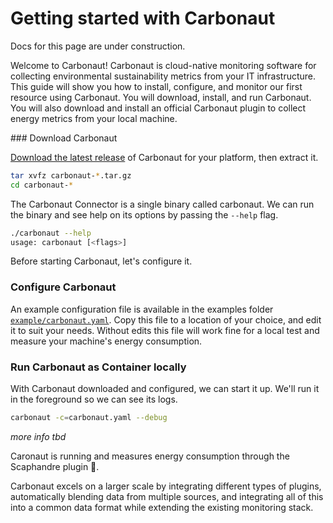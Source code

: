 
# Getting started with Carbonaut

<Callout type="warning">
  Docs for this page are under construction.
</Callout>

Welcome to Carbonaut! Carbonaut is cloud-native monitoring software for collecting environmental sustainability metrics from your IT infrastructure. This guide will show you how to install, configure, and monitor our first resource using Carbonaut. You will download, install, and run Carbonaut. You will also download and install an official Carbonaut plugin to collect energy metrics from your local machine.

<Steps>
### Download Carbonaut

[Download the latest release](https://github.com/leonardpahlke/carbonaut/releases) of Carbonaut for your platform, then extract it.

```bash
tar xvfz carbonaut-*.tar.gz
cd carbonaut-*
```

The Carbonaut Connector is a single binary called carbonaut. We can run the binary and see help on its options by passing the `--help` flag.

```bash
./carbonaut --help
usage: carbonaut [<flags>]
```

Before starting Carbonaut, let's configure it.

### Configure Carbonaut

An example configuration file is available in the examples folder [`example/carbonaut.yaml`](https://github.com/leonardpahlke/carbonaut/tree/main/examples). Copy this file to a location of your choice, and edit it to suit your needs. Without edits this file will work fine for a local test and measure your machine's energy consumption.

### Run Carbonaut as Container locally

With Carbonaut downloaded and configured, we can start it up. We'll run it in the foreground so we can see its logs.

```bash
carbonaut -c=carbonaut.yaml --debug
```

*more info tbd*

Caronaut is running and measures energy consumption through the <Link href="/plugins/scaphandre">Scaphandre plugin</Link> 🎉.
</Steps>

Carbonaut excels on a larger scale by integrating different types of plugins, automatically blending data from multiple sources, and integrating all of this into a common data format while extending the existing monitoring stack.